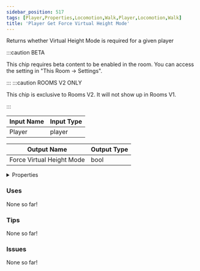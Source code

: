 ```yaml
---
sidebar_position: 517
tags: [Player,Properties,Locomotion,Walk,Player,Locomotion,Walk]
title: 'Player Get Force Virtual Height Mode'
---
```


Returns whether Virtual Height Mode is required for a given player

:::caution BETA

This chip requires beta content to be enabled in the room. You can access the setting in "This Room -> Settings".

:::
:::caution ROOMS V2 ONLY

This chip is exclusive to Rooms V2. It will not show up in Rooms V1.

:::


<IChip uuid="1f8923fe-d4dd-45c8-8161-b69bb4a1704e"/>

| Input Name | Input Type |
|-----------|-----------|
| Player | player |

| Output Name | Output Type |
|-----------|-----------|
| Force Virtual Height Mode | bool |


<details>
  <summary>Properties</summary>
  <div>
    <div>
    <table>
      <thead>
        <tr>
          <th>Is beta required?</th>
          <th>Yes</th>
        </tr>
        <tr>
          <th>Is this chip a trolling risk?</th>
          <th>No</th>
        </tr>
        <tr>
          <th>Is this chip a role assignment risk?</th>
          <th>No</th>
        </tr>
        <tr>
          <th>Chip UUID</th>
          <th>1f8923fe-d4dd-45c8-8161-b69bb4a1704e</th>
        </tr>
        <tr>
          <th>Room availability</th>
          <th>Rooms V2 only</th>
        </tr>
      </thead>
    </table>
    </div>
  </div>
</details>

### Uses

None so far!

### Tips

None so far!

### Issues

None so far!